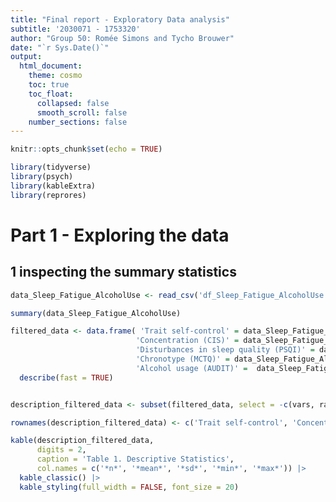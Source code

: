 ```yaml
---
title: "Final report - Exploratory Data analysis"
subtitle: '2030071 - 1753320'
author: "Group 50: Romée Simons and Tycho Brouwer"
date: "`r Sys.Date()`"
output:
  html_document:
    theme: cosmo
    toc: true
    toc_float:
      collapsed: false
      smooth_scroll: false
    number_sections: false
---
```


```r
knitr::opts_chunk$set(echo = TRUE)

library(tidyverse)
library(psych)
library(kableExtra)
library(reprores)


```

# Part 1 - Exploring the data
## 1 inspecting the summary statistics
```r
data_Sleep_Fatigue_AlcoholUse <- read_csv('df_Sleep_Fatigue_AlcoholUse.csv') 

summary(data_Sleep_Fatigue_AlcoholUse)

```

```r
filtered_data <- data.frame( 'Trait self-control' = data_Sleep_Fatigue_AlcoholUse$TSC,
                            'Concentration (CIS)' = data_Sleep_Fatigue_AlcoholUse$CIS_Concentration, 
                            'Disturbances in sleep quality (PSQI)' = data_Sleep_Fatigue_AlcoholUse$PSQI_GlobalScore, 
                            'Chronotype (MCTQ)' = data_Sleep_Fatigue_AlcoholUse$MCTQ_MSFsc, 
                            'Alcohol usage (AUDIT)' =  data_Sleep_Fatigue_AlcoholUse$AUDIT_Score) %>%
  describe(fast = TRUE)


description_filtered_data <- subset(filtered_data, select = -c(vars, range, se)) #to delete the variables that are not in the table

rownames(description_filtered_data) <- c('Trait self-control', 'Concentration (CIS)', 'Disturbances in sleep quality (PSQI)', 'Chronotype (MCTQ)', 'Alcohol usage (AUDIT)')

kable(description_filtered_data,
      digits = 2,
      caption = 'Table 1. Descriptive Statistics', 
      col.names = c('*n*', '*mean*', '*sd*', '*min*', '*max*')) |>
  kable_classic() |>
  kable_styling(full_width = FALSE, font_size = 20)


```


